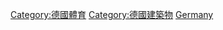{{Commonscat|Sports venues in Germany}}

[[Category:德國體育|Category:德國體育]]
[[Category:德國建築物|Category:德國建築物]]
[[Category:歐洲各國體育場地|Germany]]